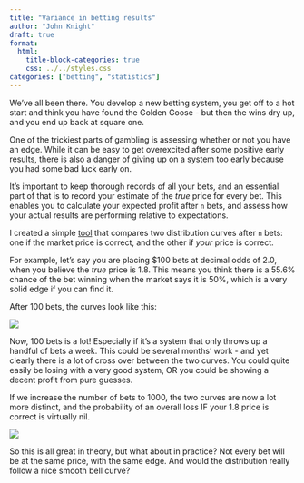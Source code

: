 ```yaml
---
title: "Variance in betting results"
author: "John Knight"
draft: true
format:
  html:
    title-block-categories: true
    css: ../../styles.css
categories: ["betting", "statistics"]
---
```


We've all been there. You develop a new betting system, you get off to a hot start and think you have found the Golden Goose - but then the wins dry up, and you end up back at square one.

One of the trickiest parts of gambling is assessing whether or not you have an edge. While it can be easy to get overexcited after some positive early results, there is also a danger of giving up on a system too early because you had some bad luck early on.

It's important to keep thorough records of all your bets, and an essential part of that is to record your estimate of the *true* price for every bet. This enables you to calculate your expected profit after `n` bets, and assess how your actual results are performing relative to expectations.

I created a simple [tool](https://johnknightstats.com/tools/betting-variance-tool.html) that compares two distribution curves after `n` bets: one if the market price is correct, and the other if *your* price is correct.

For example, let's say you are placing $100 bets at decimal odds of 2.0, when you believe the *true* price is 1.8. This means you think there is a 55.6% chance of the bet winning when the market says it is 50%, which is a very solid edge if you can find it.

After 100 bets, the curves look like this:

::: {.centered-block}
<img src="viz/bets_100.png"/>
:::

Now, 100 bets is a lot! Especially if it's a system that only throws up a handful of bets a week. This could be several months' work - and yet clearly there is a lot of cross over between the two curves. You could quite easily be losing with a very good system, OR you could be showing a decent profit from pure guesses.

If we increase the number of bets to 1000, the two curves are now a lot more distinct, and the probability of an overall loss IF your 1.8 price is correct is virtually nil.

::: {.centered-block}
<img src="viz/bets_1000.png"/>
:::

So this is all great in theory, but what about in practice? Not every bet will be at the same price, with the same edge. And would the distribution really follow a nice smooth bell curve?


